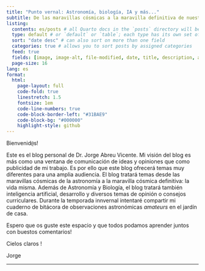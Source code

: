 ```yaml
---
title: "Punto vernal: Astronomía, biología, IA y más..."
subtitle: De las maravillas cósmicas a la maravilla definitiva de nuestro cosmos, la vida misma
listing: 
  contents: es/posts # all Quarto docs in the `posts` directory will be included on your listing page
  type: default # or `default` or `table`; each type has its own set of yaml options to include
  sort: "date desc" # can also sort on more than one field
  categories: true # allows you to sort posts by assigned categories 
  feed: true
  fields: [image, image-alt, file-modified, date, title, description, author, reading-time]
  page-size: 16
lang: es
format:
  html:
    page-layout: full
    code-fold: true
    linestretch: 1.5
    fontsize: 1em
    code-line-numbers: true
    code-block-border-left: "#31BAE9"
    code-block-bg: "#000000"
    highlight-style: github
---
```


Bienvenid`@`s! 

Este es el blog personal de Dr. Jorge Abreu Vicente. Mi visión del blog es más como una ventana de comunicación de ideas y opiniones que como publicidad de mi trabajo. Es por ello que este blog ofrecerá temas muy diferentes para una amplia audiencia. El blog tratará temas desde las maravillas cósmicas de la astronomía a la maravilla cósmica definitiva: la vida misma. Además de Astronomía y Biología, el blog tratará también inteligencia artificial, desarrollo y diversos temas de opinión o consejos curriculares.
Durante la temporada innvernal intentaré compartir mi cuaderno de bitácora de observaciones astronómicas *amateurs* en el jardín de casa.

Espero que os guste este espacio y que todos podamos aprender juntos con buestos comentarios!

Cielos claros !

Jorge

------

<!-- Check [this link](https://samanthacsik.github.io/posts/2022-10-24-quarto-blogs/) for details on the listings page -->